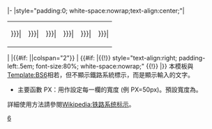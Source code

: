 <includeonly>|-
|style="padding:0; white-space:nowrap;text-align:center;"|
{|cellspacing=0 cellpadding=0 style="padding:0;margin:0 auto;background-color:transparent;"
|-
|width={{{PX|{{BSpx}}}}}|<span style="font-size:75%;">{{{1|}}}</span>
|width={{{PX|{{BSpx}}}}}|<span style="font-size:75%;">{{{2|}}}</span>
|width={{{PX|{{BSpx}}}}}|<span style="font-size:75%;">{{{3|}}}</span>
|width={{{PX|{{BSpx}}}}}|<span style="font-size:75%;">{{{4|}}}</span>
|width={{{PX|{{BSpx}}}}}|<span style="font-size:75%;">{{{5|}}}</span>
|width={{{PX|{{BSpx}}}}}|<span style="font-size:75%;">{{{6|}}}</span>
|}
|
|{{#if: {{{8|}}}||colspan="2"}} |{{{7|}}} <span style="font-size:80%;">{{{8|}}}</span>
{{#if: {{{8|}}}|{{!}} style="text-align:right; padding-left:.5em; font-size:80%; white-space:nowrap;" {{!}} {{{9}}}
|}}</includeonly>
<noinclude>
本模板與[[Template:BS6]]相若，但不顯示鐵路系統標示，而是顯示輸入的文字。
* 主要函數 PX：用作設定每一欄的寬度 (例 PX=50px)。預設寬度為{{BSpx}}。
詳細使用方法請參閱[[Wikipedia:铁路系统标示]]。
[[Category:鐵路系統標示|6]]
</noinclude>